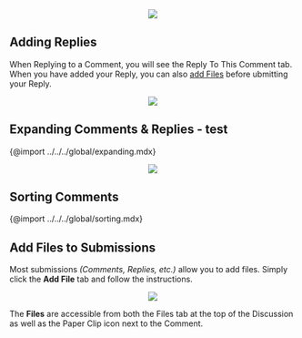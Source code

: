<center>
	<img src={useBaseUrl('/img/global/addingComments-2.gif')} />
</center>

## Adding Replies

When Replying to a Comment, you will see the Reply To This Comment tab. When you have added your Reply, you can also [add Files](#add-files-to-submissions) before ubmitting your Reply.

<center>
	<img src={useBaseUrl('/img/global/addingReplies-2.gif')} />
</center>

## Expanding Comments & Replies - test

{@import ../../../global/expanding.mdx}

<center>
	<img src={useBaseUrl('/img/global/expanding.gif')} />
</center>

## Sorting Comments

{@import ../../../global/sorting.mdx}

## Add Files to Submissions

Most submissions _(Comments, Replies, etc.)_ allow you to add files. Simply click the **Add File** tab and follow the instructions.

<center>
	<img src={useBaseUrl('/img/global/addFiles.gif')} />
</center>

The **Files** are accessible from both the Files tab at the top of the Discussion as well as the Paper Clip icon next to the Comment.
